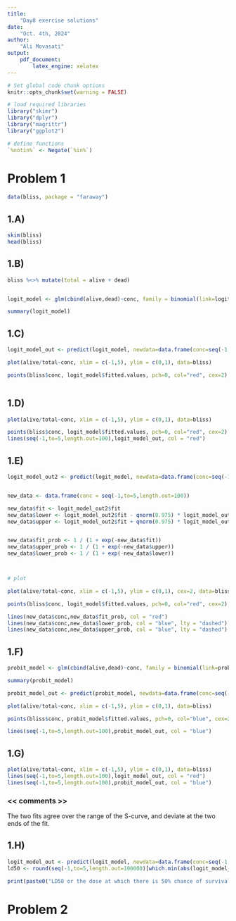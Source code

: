 ```yaml
---
title:  
    "Day8 exercise solutions"
date: 
    "Oct. 4th, 2024"
author:  
    "Ali Movasati"  
output:  
    pdf_document:
        latex_engine: xelatex
---
```



```r

# Set global code chunk options
knitr::opts_chunk$set(warning = FALSE)

```


```r


# load required libraries
library("skimr")
library("dplyr")
library("magrittr")
library("ggplot2")

# define functions
`%notin%` <- Negate(`%in%`)


```

# Problem 1

```r

data(bliss, package = "faraway")

```

## 1.A)

```r

skim(bliss)
head(bliss)

```



## 1.B)

```r

bliss %<>% mutate(total = alive + dead)


logit_model <- glm(cbind(alive,dead)~conc, family = binomial(link=logit), data = bliss)

summary(logit_model)

```


## 1.C)

```r


logit_model_out <- predict(logit_model, newdata=data.frame(conc=seq(-1,to=5,length.out=100)), type="response")

plot(alive/total~conc, xlim = c(-1,5), ylim = c(0,1), data=bliss)

points(bliss$conc, logit_model$fitted.values, pch=0, col="red", cex=2)



```


## 1.D)

```r

plot(alive/total~conc, xlim = c(-1,5), ylim = c(0,1), data=bliss)

points(bliss$conc, logit_model$fitted.values, pch=0, col="red", cex=2)
lines(seq(-1,to=5,length.out=100),logit_model_out, col = "red")

```

## 1.E)



```r

logit_model_out2 <- predict(logit_model, newdata=data.frame(conc=seq(-1,to=5,length.out=100)), type="link", se = TRUE)


new_data <- data.frame(conc = seq(-1,to=5,length.out=100))

new_data$fit <- logit_model_out2$fit
new_data$lower <- logit_model_out2$fit - qnorm(0.975) * logit_model_out2$se.fit
new_data$upper <- logit_model_out2$fit + qnorm(0.975) * logit_model_out2$se.fit


new_data$fit_prob <- 1 / (1 + exp(-new_data$fit))
new_data$upper_prob <- 1 / (1 + exp(-new_data$upper))
new_data$lower_prob <- 1 / (1 + exp(-new_data$lower))



# plot

plot(alive/total~conc, xlim = c(-1,5), ylim = c(0,1), cex=2, data=bliss)

points(bliss$conc, logit_model$fitted.values, pch=0, col="red", cex=2)

lines(new_data$conc,new_data$fit_prob, col = "red")
lines(new_data$conc,new_data$lower_prob, col = "blue", lty = "dashed")
lines(new_data$conc,new_data$upper_prob, col = "blue", lty = "dashed")

```



## 1.F)


```r



probit_model <- glm(cbind(alive,dead)~conc, family = binomial(link=probit), data = bliss)

summary(probit_model)

probit_model_out <- predict(probit_model, newdata=data.frame(conc=seq(-1,to=5,length.out=100)), type="response")

plot(alive/total~conc, xlim = c(-1,5), ylim = c(0,1), data=bliss)

points(bliss$conc, probit_model$fitted.values, pch=0, col="blue", cex=2)

lines(seq(-1,to=5,length.out=100),probit_model_out, col = "blue")

```


## 1.G)


```r


plot(alive/total~conc, xlim = c(-1,5), ylim = c(0,1), data=bliss)
lines(seq(-1,to=5,length.out=100),logit_model_out, col = "red")
lines(seq(-1,to=5,length.out=100),probit_model_out, col = "blue")


```

### << comments >>

The two fits agree over the range of the S-curve, and deviate at the two ends of the fit.

## 1.H)


```r


logit_model_out <- predict(logit_model, newdata=data.frame(conc=seq(-1,to=5,length.out=100000)), type="response")
ld50 <- round(seq(-1,to=5,length.out=100000)[which.min(abs(logit_model_out-0.5))])

print(paste0("LD50 or the dose at which there is 50% chance of survival is ", ld50))

```


# Problem 2

